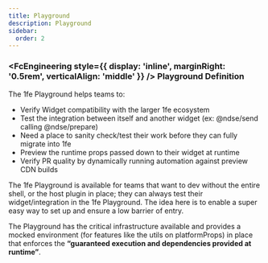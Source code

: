 ```yaml
---
title: Playground
description: Playground
sidebar:
  order: 2
---
```



### <FcEngineering style={{ display: 'inline', marginRight: '0.5rem', verticalAlign: 'middle' }} /> Playground Definition

The 1fe Playground helps teams to:

- Verify Widget compatibility with the larger 1fe ecosystem
- Test the integration between itself and another widget (ex: @ndse/send calling @ndse/prepare)
- Need a place to sanity check/test their work before they can fully migrate into 1fe
- Preview the runtime props passed down to their widget at runtime
- Verify PR quality by dynamically running automation against preview CDN builds

The 1fe Playground is available for teams that want to dev without the entire shell, or the host plugin in place; they can always test their widget/integration in the 1fe Playground. The idea here is to enable a super easy way to set up and ensure a low barrier of entry.

The Playground has the critical infrastructure available and provides a mocked environment (for features like the utils on platformProps) in place that enforces the **“guaranteed execution and dependencies provided at runtime”**.
